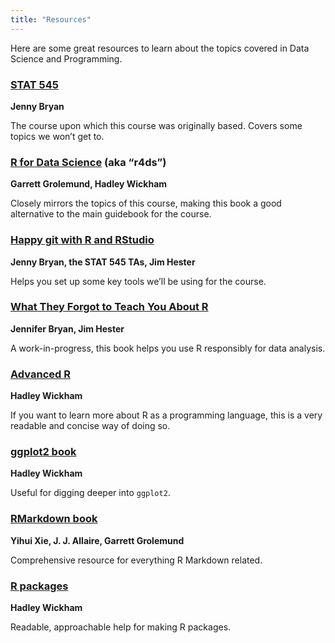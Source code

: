 ```yaml
---
title: "Resources"
---
```


Here are some great resources to learn about the topics covered in Data Science and Programming.

### [STAT 545](http://stat545.com/)
__Jenny Bryan__

The course upon which this course was originally based. Covers some topics we won't get to.

### [R for Data Science](http://r4ds.had.co.nz/) (aka "r4ds")
__Garrett Grolemund, Hadley Wickham__

Closely mirrors the topics of this course, making this book a good alternative to the main guidebook for the course.

### [Happy git with R and RStudio](https://happygitwithr.com)
__Jenny Bryan, the STAT 545 TAs, Jim Hester__

Helps you set up some key tools we'll be using for the course. 

### [What They Forgot to Teach You About R](https://whattheyforgot.org/)
__Jennifer Bryan, Jim Hester__

A work-in-progress, this book helps you use R responsibly for data analysis. 

### [Advanced R](http://adv-r.had.co.nz/)
__Hadley Wickham__

If you want to learn more about R as a programming language, this is a very readable and concise way of doing so.

### [ggplot2 book](http://webcat2.library.ubc.ca/vwebv/holdingsInfo?bibId=8489511)
__Hadley Wickham__

Useful for digging deeper into `ggplot2`.

### [RMarkdown book](https://bookdown.org/yihui/rmarkdown/)
__Yihui Xie, J. J. Allaire, Garrett Grolemund__

Comprehensive resource for everything R Markdown related. 

### [R packages](http://r-pkgs.had.co.nz/)
__Hadley Wickham__

Readable, approachable help for making R packages.
